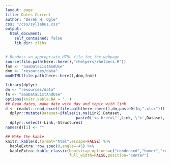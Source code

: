 ```yaml
---
layout: page
title: Dates Current
author: "Derek H. Ogle"
css: "/css/syllabus.css"
output:
  html_document:
    self_contained: false
    lib_dir: zlibs
---
```


```r
# Renders an appropriate HTML file for the webpage
source(file.path(here::here(),"rhelpers/rhelpers.R"))
fnm <- "aaaDataListAndUse"
dnm <- "resources/data"
modHTML(file.path(here::here(),dnm,fnm))
```

```r
library(dplyr)
dn <- "resources/data"
fn <- "aaaDataListAndUse"
options(knitr.kable.NA = '.')
## Read dates, make date with day and topic with link
d <- readxl::read_excel(file.path(here::here(),dn,paste0(fn,".xlsx"))) %>%
  dplyr::mutate(Dataset=ifelse(is.na(Link),Dataset,
                               paste0('<a href=\"',Link,'\">',Dataset,'</a>'))) %>%
  dplyr::select(-Link,-Structures)
names(d)[1] <- ""
```

```r
## Make the kable
knitr::kable(d,format="html",escape=FALSE) %>%
  kableExtra::row_spec(0,angle=-45) %>%
  kableExtra::kable_classic(bootstrap_options=c("condensed","hover","responsive"),
                            full_width=FALSE,position="center")
```
